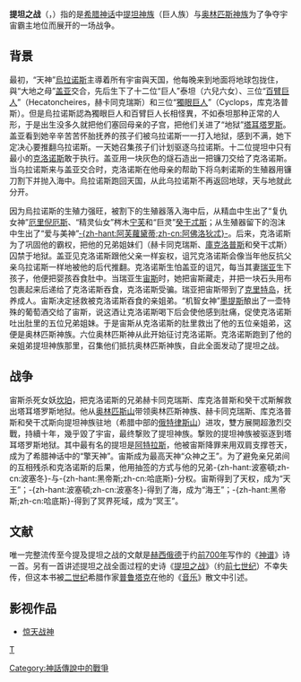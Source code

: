 {{No footnotes|time=2019-01-22T14:33:28+00:00}}
{{noteTA
|G1=Movie
|G2=Show|1=zh-cn:提坦;zh-tw:泰坦;}}
{{并列图像
 | 对齐方式  = right
 | direction = vertical
 | width     = 200
 | image1    = Peter Paul Rubens 108.jpg
 | width1    = 200
 | caption1  = <center>《提坦的覆灭》<br />[[彼得·保罗·鲁本斯|彼得·保罗·鲁本斯]]<br />1637年—1638年<br />藏于[[比利时|比利时]][[布鲁塞尔|布鲁塞尔]][[比利时皇家美术馆|皇家美术馆]]</center>
 | image2    = Rubens saturn.jpg
 | width2    = 200
 | caption2  = <center>《农神食其子》<br />彼得·保罗·鲁本斯<br />1636年</center>
}}

'''提坦之战'''（{{Lang-el|Τιτανομαχία}}，{{Lang-la|''Titanomachia''}}）指的是[[希腊神话|希腊神话]]中[[泰坦|提坦神族]]（巨人族）与[[奥林匹斯十二主神|奥林匹斯神族]]为了争夺宇宙霸主地位而展开的一场战争。

== 背景 ==
最初，“天神”[[烏拉诺斯|烏拉诺斯]]主導着所有宇宙與天国，他每晚来到地面将地球包拢住，與“大地之母”[[盖亚|盖亚]]交合，先后生下了十二位“巨人”泰坦（六兒六女）、三位“[[百臂巨人|百臂巨人]]”（Hecatoncheires，赫卡同克瑞斯）和三位“[[獨眼巨人|獨眼巨人]]”（Cyclops，库克洛普斯）。但是烏拉诺斯認為獨眼巨人和百臂巨人长相怪異，不如泰坦那种正常的人形，于是出生没多久就把他们塞回母亲的子宫，把他们关进了“地狱”[[塔耳塔罗斯|塔耳塔罗斯]]。盖亚看到她辛辛苦苦怀胎抚养的孩子们被乌拉诺斯一一打入地狱，感到不满，她下定决心要推翻乌拉诺斯。一天她召集孩子们计划驱逐乌拉诺斯。十二位提坦中只有最小的[[克洛诺斯|克洛诺斯]]敢于执行。盖亚用一块灰色的燧石造出一把镰刀交给了克洛诺斯。当乌拉诺斯来与盖亚交合时，克洛诺斯在他母亲的帮助下将乌剌诺斯的生殖器用镰刀割下并抛入海中。烏拉诺斯跑回天国，从此乌拉诺斯不再返回地球，天与地就此分开。

因为烏拉诺斯的生殖力强旺，被割下的生殖器落入海中后，从精血中生出了“复仇女神”[[厄里倪厄斯|厄里倪厄斯]]、“精灵仙女”梣木[[宁芙|宁芙]]和“巨灵”[[癸干忒斯|癸干忒斯]]；从生殖器留下的泡沫中生出了“爱与美神”[[阿佛洛狄忒|-{zh-hant:阿芙蘿黛蒂;zh-cn:阿佛洛狄忒}-]]。后来，克洛诺斯为了巩固他的霸权，把他的兄弟姐妹们（赫卡同克瑞斯、[[庫克洛普斯|庫克洛普斯]]和癸干忒斯）囚禁于地狱。盖亚见克洛诺斯跟他父亲一样妄权，诅咒克洛诺斯会像当年他反抗父亲乌拉诺斯一样地被他的后代推翻。克洛诺斯生怕盖亚的诅咒，每当其妻[[瑞亚|瑞亚]]生下孩子，他便把婴孩吞食肚中。当瑞亚生[[宙斯|宙斯]]时，她把宙斯藏走，并把一块石头用布包裹起来后递给了克洛诺斯吞食，克洛诺斯受骗。瑞亚把宙斯带到了[[克里特岛|克里特岛]]，抚养成人。宙斯决定拯救被克洛诺斯吞食的亲姐弟。“机智女神”[[墨提斯|墨提斯]]酿出了一壶特殊的葡萄酒交给了宙斯，说这酒让克洛诺斯喝下后会使他感到肚痛，促使克洛诺斯吐出肚里的五位兄弟姐妹。于是宙斯从克洛诺斯的肚里救出了他的五位亲姐弟，这便是奥林匹斯神族。六位奥林匹斯神从此开始征讨克洛诺斯。克洛诺斯跑到了他的亲姐弟提坦神族那里，召集他们抵抗奥林匹斯神族，自此全面发动了提坦之战。

== 战争 ==
宙斯杀死女妖[[坎珀|坎珀]]，把克洛诺斯的兄弟赫卡同克瑞斯、库克洛普斯和癸干忒斯解救出塔耳塔罗斯地狱。他从[[奥林匹斯山|奥林匹斯山]]带领奥林匹斯神族、赫卡同克瑞斯、库克洛普斯和癸干忒斯向提坦神族驻地（希腊中部的[[俄特律斯山|俄特律斯山]]）进攻，雙方展開超激烈交戰，持續十年，幾乎毀了宇宙，最终撃败了提坦神族。撃败的提坦神族被驱逐到塔耳塔罗斯地狱。其中最有名的提坦是[[阿特拉斯|阿特拉斯]]，他被宙斯降罪来用双肩支撑苍天，成为了希腊神话中的“擎天神”。宙斯成为最高天神“众神之王”。为了避免亲兄弟间的互相残杀和克洛诺斯的后果，他用抽签的方式与他的兄弟-{zh-hant:波塞頓;zh-cn:波塞冬}-与-{zh-hant:黑帝斯;zh-cn:哈底斯}-分权。宙斯得到了天权，成为“天王”；-{zh-hant:波塞頓;zh-cn:波塞冬}-得到了海，成为“海王”；-{zh-hant:黑帝斯;zh-cn:哈底斯}-得到了冥界死域，成为“冥王”。

== 文献 ==
唯一完整流传至今提及提坦之战的文献是[[赫西俄德|赫西俄德]]于约[[前700年|前700年]]写作的《[[神谱|神谱]]》诗一首。另有一首讲述提坦之战全面过程的史诗《[[提坦之战_(史诗)|提坦之战]]》（约[[前7世纪|前七世纪]]）不幸失传，但这本书被[[2世纪|二世纪]]希腊作家[[普鲁塔克|普鲁塔克]]在他的《[[音乐_(散文)|音乐]]》散文中引述。

== 影视作品 ==
* [[惊天战神|惊天战神]]


{{Commonscat|Titanomachy}}

[[分类:希腊神话|T]]
[[Category:神話傳說中的戰爭|Category:神話傳說中的戰爭]]